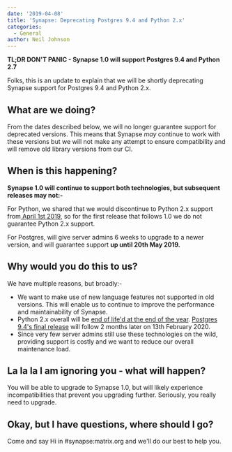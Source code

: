 ```yaml
---
date: '2019-04-08'
title: 'Synapse: Deprecating Postgres 9.4 and Python 2.x'
categories:
  - General
author: Neil Johnson
---
```


<strong>TL;DR DON'T PANIC - Synapse 1.0 will support Postgres 9.4 and Python 2.7</strong>

Folks, this is an update to explain that we will be shortly deprecating Synapse support for Postgres 9.4 and Python 2.x.
<h2>What are we doing?</h2>
From the dates described below, we will no longer guarantee support for deprecated versions. This means that Synapse <em>may </em>continue to work with these versions but we will not make any attempt to ensure compatibility and will remove old library versions from our CI.
<h2>When is this happening?</h2>
<strong>Synapse 1.0 will continue to support both technologies, but subsequent releases may not:-</strong>

For Python, we shared that we would discontinue to Python 2.x support from<a href="https://matrix.org/blog/2018/12/21/porting-synapse-to-python-3/"> April 1st 2019</a>, so for the first release that follows 1.0 we do not guarantee Python 2.x support.

For Postgres, will give server admins 6 weeks to upgrade to a newer version, and will guarantee support <strong>up until 20th May 2019.</strong>
<h2>Why would you do this to us?</h2>
We have multiple reasons, but broadly:-
<ul>
 	<li>We want to make use of new language features not supported in old versions. This will enable us to continue to improve the performance and maintainability of Synapse.</li>
 	<li>Python 2.x overall will be <a href="https://pythonclock.org/">end of life'd at the end of the year</a>. <a href="https://www.postgresql.org/support/versioning/">Postgres 9.4's final release</a> will follow 2 months later on 13th February 2020.</li>
 	<li>Since very few server admins still use these technologies on the wild, providing support is costly and we want to reduce our overall maintenance load.</li>
</ul>
<h2>La la la I am ignoring you - what will happen?</h2>
You will be able to upgrade to Synapse 1.0, but will likely experience incompatibilities that prevent you upgrading further. Seriously, you really need to upgrade.
<h2>Okay, but I have questions, where should I go?</h2>
Come and say Hi in #synapse:matrix.org and we'll do our best to help you.